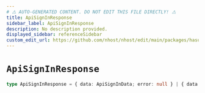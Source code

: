 ```yaml
---
# ⚠️ AUTO-GENERATED CONTENT. DO NOT EDIT THIS FILE DIRECTLY! ⚠️
title: ApiSignInResponse
sidebar_label: ApiSignInResponse
description: No description provided.
displayed_sidebar: referenceSidebar
custom_edit_url: https://github.com/nhost/nhost/edit/main/packages/hasura-auth-js/src/utils/types.ts#L189
---
```


# `ApiSignInResponse`

```ts
type ApiSignInResponse = { data: ApiSignInData; error: null } | { data: null; error: ApiError }
```
